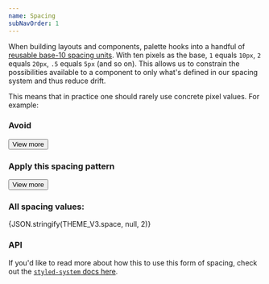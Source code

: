```yaml
---
name: Spacing
subNavOrder: 1
---
```


When building layouts and components, palette hooks into a handful of
[reusable base-10 spacing units](https://github.com/artsy/palette/blob/master/packages/palette-tokens/src/themes/v3.tsx#L98-L112).
With ten pixels as the base, `1` equals `10px`, `2` equals `20px`, `.5` equals
`5px` (and so on). This allows us to constrain the possibilities available to a
component to only what's defined in our spacing system and thus reduce drift.

This means that in practice one should rarely use concrete pixel values. For example:

### Avoid

<Playground layout="horizontal">
  <BorderBox mt="10px" p="20px">
    <Button>View more</Button>
  </BorderBox>
</Playground>

### Apply this spacing pattern

<Playground layout="horizontal">
  <BorderBox mt={1} p={2}>
    <Button variant="secondaryOutline">View more</Button>
  </BorderBox>
</Playground>

### All spacing values:

<Box as="pre" mb={4}>
  {JSON.stringify(THEME_V3.space, null, 2)}
</Box>

### API

If you'd like to read more about how this to use this form of spacing, check out the [`styled-system` docs here](https://github.com/jxnblk/styled-system/blob/master/docs/api.md#space).
